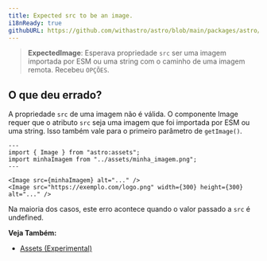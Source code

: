 ```yaml
---
title: Expected src to be an image.
i18nReady: true
githubURL: https://github.com/withastro/astro/blob/main/packages/astro/src/core/errors/errors-data.ts
---
```


> **ExpectedImage**: Esperava propriedade `src` ser uma imagem importada por ESM ou uma string com o caminho de uma imagem remota. Recebeu `OPÇÕES`.

## O que deu errado?

A propriedade `src` de uma imagem não é válida. O componente Image requer que o atributo `src` seja uma imagem que foi importada por ESM ou uma string. Isso também vale para o primeiro parâmetro de `getImage()`.

```astro
---
import { Image } from "astro:assets";
import minhaImagem from "../assets/minha_imagem.png";
---

<Image src={minhaImagem} alt="..." />
<Image src="https://exemplo.com/logo.png" width={300} height={300} alt="..." />
```

Na maioria dos casos, este erro acontece quando o valor passado a `src` é undefined.

**Veja Também:**
-  [Assets (Experimental)](/pt-br/guides/images/)

